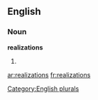 
==English==

===Noun===
'''realizations'''

# {{plural of|[[realization]]}}

{{anagrams:en/aaeiilnorstz}}
[[Category:English plurals]]

[[ar:realizations]]
[[fr:realizations]]